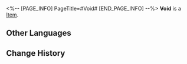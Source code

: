 <%-- [PAGE_INFO]
PageTitle=#Void#
[END_PAGE_INFO] --%>
{{Item Infobox
|id          = 20004
|image       = Item Void.png
|type        = 
|invCategory = Light Cone
|rarity      = 3
|effect      = Light Cone for the Path of {{Color|h|Nihility}}. The Light Cone ability is only effective for characters of this Path.
|description = A drop of strength condensed from time itself. All the seemingly insignificant moments come together to form the magnificent choir of fate.
}}
{{Description|''"He stared into the void, hanging high like the dark sun at the end of all matter, or a mouth that answered all questions. It said: ███ █ ███ ██ The answer couldn't be expressed in any human language, but could be understood by all."''}}
'''Void''' is a [[Item]].

==Other Languages==
{{Other Languages
|en   = Void
|zhs  = 幽邃
|zht  = 幽邃
|ja   = {{Rubi|幽邃|ゆうすい}}
|ko   = 그윽
|es   = Vacío
|fr   = Néant
|ru   = Пустота
|th   = Void
|vi   = Tĩnh Mịch
|de   = Leere
|id   = Void
|pt   = Vazio
}}

==Change History==
{{Change History|1.0}}